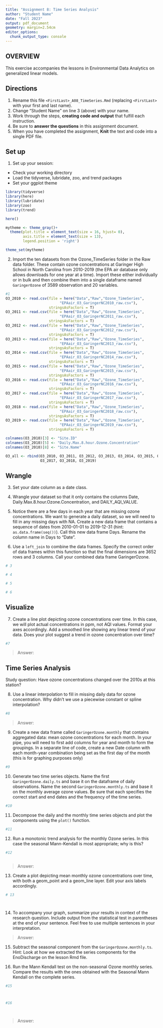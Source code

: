 ```yaml
---
title: "Assignment 8: Time Series Analysis"
author: "Student Name"
date: "Fall 2023"
output: pdf_document
geometry: margin=2.54cm
editor_options: 
  chunk_output_type: console
---
```


## OVERVIEW

This exercise accompanies the lessons in Environmental Data Analytics on generalized linear models. 

## Directions
1. Rename this file `<FirstLast>_A08_TimeSeries.Rmd` (replacing `<FirstLast>` with your first and last name).
2. Change "Student Name" on line 3 (above) with your name.
3. Work through the steps, **creating code and output** that fulfill each instruction.
4. Be sure to **answer the questions** in this assignment document.
5. When you have completed the assignment, **Knit** the text and code into a single PDF file.

## Set up 
1. Set up your session:

* Check your working directory
* Load the tidyverse, lubridate, zoo, and trend packages
* Set your ggplot theme

```r

library(tidyverse)
library(here)
library(lubridate)
library(zoo)
library(trend)

here()

mytheme <- theme_gray()+
  theme(plot.title = element_text(size = 16, hjust= 0),
        axis.title = element_text(size = 13),
        legend.position = 'right')

theme_set(mytheme)

```


2. Import the ten datasets from the Ozone_TimeSeries folder in the Raw data folder. These contain ozone concentrations at Garinger High School in North Carolina from 2010-2019 (the EPA air database only allows downloads for one year at a time). Import these either individually or in bulk and then combine them into a single dataframe named `GaringerOzone` of 3589 observation and 20 variables. 

```r
#1
O3_2010 <- read.csv(file = here("Data","Raw","Ozone_TimeSeries",
                         "EPAair_O3_GaringerNC2010_raw.csv"), 
                    stringsAsFactors = T)
O3_2011 <- read.csv(file = here("Data","Raw","Ozone_TimeSeries",
                         "EPAair_O3_GaringerNC2011_raw.csv"), 
                    stringsAsFactors = T)
O3_2012 <- read.csv(file = here("Data","Raw","Ozone_TimeSeries",
                         "EPAair_O3_GaringerNC2012_raw.csv"), 
                    stringsAsFactors = T)
O3_2013 <- read.csv(file = here("Data","Raw","Ozone_TimeSeries",
                         "EPAair_O3_GaringerNC2013_raw.csv"), 
                    stringsAsFactors = T)
O3_2014 <- read.csv(file = here("Data","Raw","Ozone_TimeSeries",
                         "EPAair_O3_GaringerNC2014_raw.csv"), 
                    stringsAsFactors = T)
O3_2015 <- read.csv(file = here("Data","Raw","Ozone_TimeSeries",
                         "EPAair_O3_GaringerNC2015_raw.csv"), 
                    stringsAsFactors = T)
O3_2016 <- read.csv(file = here("Data","Raw","Ozone_TimeSeries",
                         "EPAair_O3_GaringerNC2016_raw.csv"), 
                    stringsAsFactors = T)
O3_2017 <- read.csv(file = here("Data","Raw","Ozone_TimeSeries",
                         "EPAair_O3_GaringerNC2017_raw.csv"), 
                    stringsAsFactors = T)
O3_2018 <- read.csv(file = here("Data","Raw","Ozone_TimeSeries",
                         "EPAair_O3_GaringerNC2018_raw.csv"), 
                    stringsAsFactors = T)
O3_2019 <- read.csv(file = here("Data","Raw","Ozone_TimeSeries",
                         "EPAair_O3_GaringerNC2019_raw.csv"), 
                    stringsAsFactors = T)

colnames(O3_2010)[3] <- "Site.ID"
colnames(O3_2010)[5] <- "Daily.Max.8.hour.Ozone.Concentration"
colnames(O3_2010)[8] <- "Site.Name"

O3_all <- rbind(O3_2010, O3_2011, O3_2012, O3_2013, O3_2014, O3_2015, O3_2016,
                O3_2017, O3_2018, O3_2019)
```

## Wrangle

3. Set your date column as a date class.

4. Wrangle your dataset so that it only contains the columns Date, Daily.Max.8.hour.Ozone.Concentration, and DAILY_AQI_VALUE. 

5. Notice there are a few days in each year that are missing ozone concentrations. We want to generate a daily dataset, so we will need to fill in any missing days with NA. Create a new data frame that contains a sequence of dates from 2010-01-01 to 2019-12-31 (hint: `as.data.frame(seq())`). Call this new data frame Days. Rename the column name in Days to "Date".

6. Use a `left_join` to combine the data frames. Specify the correct order of data frames within this function so that the final dimensions are 3652 rows and 3 columns. Call your combined data frame GaringerOzone. 

```r
# 3

# 4

# 5

# 6


```

## Visualize

7. Create a line plot depicting ozone concentrations over time. In this case, we will plot actual concentrations in ppm, not AQI values. Format your axes accordingly. Add a smoothed line showing any linear trend of your data. Does your plot suggest a trend in ozone concentration over time?

```r
#7

```

>Answer:

## Time Series Analysis

Study question: Have ozone concentrations changed over the 2010s at this station? 

8. Use a linear interpolation to fill in missing daily data for ozone concentration. Why didn't we use a piecewise constant or spline interpolation?

```r
#8

```

> Answer: 


9. Create a new data frame called `GaringerOzone.monthly` that contains aggregated data: mean ozone concentrations for each month. In your pipe, you will need to first add columns for year and month to form the groupings. In a separate line of code, create a new Date column with each month-year combination being set as the first day of the month (this is for graphing purposes only)

```r
#9

```


10. Generate two time series objects. Name the first `GaringerOzone.daily.ts` and base it on the dataframe of daily observations. Name the second `GaringerOzone.monthly.ts` and base it on the monthly average ozone values. Be sure that each specifies the correct start and end dates and the frequency of the time series.

```r
#10

```


11. Decompose the daily and the monthly time series objects and plot the components using the `plot()` function.

```r
#11


```


12. Run a monotonic trend analysis for the monthly Ozone series. In this case the seasonal Mann-Kendall is most appropriate; why is this?

```r
#12



```

> Answer: 

13. Create a plot depicting mean monthly ozone concentrations over time, with both a geom_point and a geom_line layer. Edit your axis labels accordingly.

```r
# 13




```

14. To accompany your graph, summarize your results in context of the research question. Include output from the statistical test in parentheses at the end of your sentence. Feel free to use multiple sentences in your interpretation.

> Answer: 

15. Subtract the seasonal component from the `GaringerOzone.monthly.ts`. Hint: Look at how we extracted the series components for the EnoDischarge on the lesson Rmd file.

16. Run the Mann Kendall test on the non-seasonal Ozone monthly series. Compare the results with the ones obtained with the Seasonal Mann Kendall on the complete series.

```r
#15



#16




```

> Answer: 
